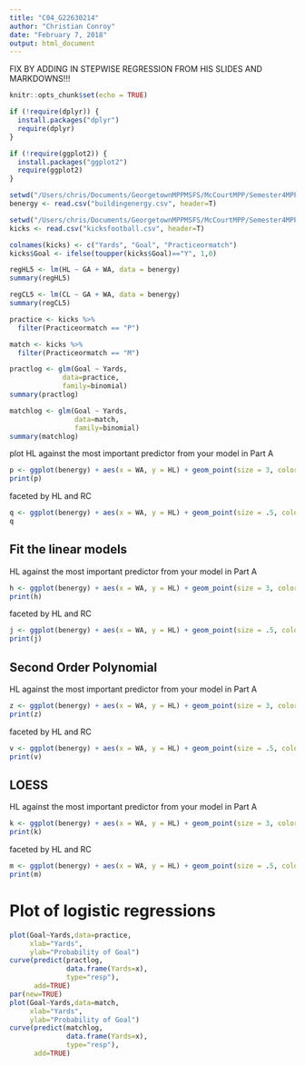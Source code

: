 ```yaml
---
title: "C04_G22630214"
author: "Christian Conroy"
date: "February 7, 2018"
output: html_document
---
```


FIX BY ADDING IN STEPWISE REGRESSION FROM HIS SLIDES AND MARKDOWNS!!!

```r
knitr::opts_chunk$set(echo = TRUE)
```

```r
if (!require(dplyr)) {
  install.packages("dplyr")
  require(dplyr)
}

if (!require(ggplot2)) {
  install.packages("ggplot2")
  require(ggplot2)
}
```

```r
setwd("/Users/chris/Documents/GeorgetownMPPMSFS/McCourtMPP/Semester4MPP/ProgrammingStats") 
benergy <- read.csv("buildingenergy.csv", header=T)

setwd("/Users/chris/Documents/GeorgetownMPPMSFS/McCourtMPP/Semester4MPP/ProgrammingStats") 
kicks <- read.csv("kicksfootball.csv", header=T)
```

```r
colnames(kicks) <- c("Yards", "Goal", "Practiceormatch")
kicks$Goal <- ifelse(toupper(kicks$Goal)=="Y", 1,0)
```

```r
regHL5 <- lm(HL ~ GA + WA, data = benergy)
summary(regHL5)
```

```r
regCL5 <- lm(CL ~ GA + WA, data = benergy)
summary(regCL5)
```

```r
practice <- kicks %>%
  filter(Practiceormatch == "P")

match <- kicks %>%
  filter(Practiceormatch == "M")
```

```r
practlog <- glm(Goal ~ Yards, 
             data=practice,
             family=binomial)
summary(practlog)
```

```r
matchlog <- glm(Goal ~ Yards, 
                data=match,
                family=binomial)
summary(matchlog)
```

plot HL against the most important predictor from your model in Part A
```r
p <- ggplot(benergy) + aes(x = WA, y = HL) + geom_point(size = 3, color='red')
print(p)
```


faceted by HL and RC
```r
q <- ggplot(benergy) + aes(x = WA, y = HL) + geom_point(size = .5, color='red') + facet_wrap(GD~OR)
q
```

## Fit the linear models 
HL against the most important predictor from your model in Part A
```r
h <- ggplot(benergy) + aes(x = WA, y = HL) + geom_point(size = 3, color='red') + stat_smooth(method = "lm", size = 1)
print(h)
```

faceted by HL and RC
```r
j <- ggplot(benergy) + aes(x = WA, y = HL) + geom_point(size = .5, color='red') + stat_smooth(method = "lm", size = 1) + facet_grid(GD~OR)
print(j)
```

## Second Order Polynomial
HL against the most important predictor from your model in Part A
```r
z <- ggplot(benergy) + aes(x = WA, y = HL) + geom_point(size = 3, color='red') + stat_smooth(method = "lm", formula = y ~ poly(x, 2), size = 1)
print(z)
```

faceted by HL and RC
```r
v <- ggplot(benergy) + aes(x = WA, y = HL) + geom_point(size = .5, color='red') + stat_smooth(method = "lm", formula = y ~ poly(x, 2), size = 1) + facet_grid(GD~OR)
print(v)
```

## LOESS
HL against the most important predictor from your model in Part A
```r
k <- ggplot(benergy) + aes(x = WA, y = HL) + geom_point(size = 3, color='red') + stat_smooth(method = "loess", size = 1)
print(k)
```

faceted by HL and RC
```r
m <- ggplot(benergy) + aes(x = WA, y = HL) + geom_point(size = .5, color='red') + stat_smooth(method = "loess", size = .5) + facet_grid(GD~OR)
print(m)
```

# Plot of logistic regressions
```r
plot(Goal~Yards,data=practice,
     xlab="Yards",
     ylab="Probability of Goal")
curve(predict(practlog,
              data.frame(Yards=x),
              type="resp"),
      add=TRUE)
par(new=TRUE)
plot(Goal~Yards,data=match,
     xlab="Yards",
     ylab="Probability of Goal")
curve(predict(matchlog,
              data.frame(Yards=x),
              type="resp"),
      add=TRUE)
```
